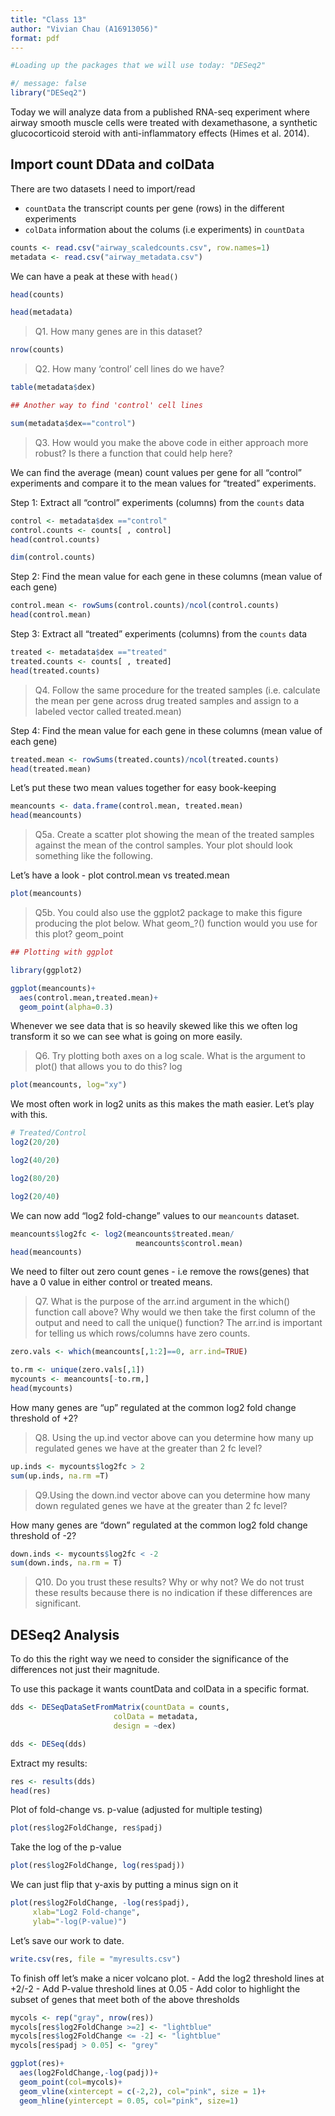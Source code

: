 ```yaml
---
title: "Class 13"
author: "Vivian Chau (A16913056)"
format: pdf
---
```


```r
#Loading up the packages that we will use today: "DESeq2"

#/ message: false
library("DESeq2")
```

Today we will analyze data from a published RNA-seq experiment where airway smooth muscle cells were treated with dexamethasone, a synthetic glucocorticoid steroid with anti-inflammatory effects (Himes et al. 2014). 

## Import count DData and colData

There are two datasets I need to import/read 

- `countData` the transcript counts per gene (rows) in the different experiments 
- `colData` information about the colums (i.e experiments) in `countData`

```r
counts <- read.csv("airway_scaledcounts.csv", row.names=1)
metadata <- read.csv("airway_metadata.csv")
```

We can have a peak at these with `head()`

```r
head(counts)
```

```r
head(metadata)
```

> Q1. How many genes are in this dataset? 

```r
nrow(counts)
```

> Q2. How many ‘control’ cell lines do we have?

```r
table(metadata$dex)
```

```r
## Another way to find 'control' cell lines

sum(metadata$dex=="control")
```

> Q3. How would you make the above code in either approach more robust? Is there a function that could help here? 

We can find the average (mean) count values per gene for all "control" experiments and compare it to the mean values for "treated" experiments. 

Step 1: Extract all "control" experiments (columns) from the `counts` data
```r
control <- metadata$dex =="control"
control.counts <- counts[ , control]
head(control.counts)
```

```r
dim(control.counts)
```

Step 2: Find the mean value for each gene in these columns (mean value of each gene) 

```r
control.mean <- rowSums(control.counts)/ncol(control.counts)
head(control.mean)
```

Step 3: Extract all "treated" experiments (columns) from the `counts` data
```r
treated <- metadata$dex =="treated"
treated.counts <- counts[ , treated]
head(treated.counts)
```
> Q4. Follow the same procedure for the treated samples (i.e. calculate the mean per gene across drug treated samples and assign to a labeled vector called treated.mean)

Step 4: Find the mean value for each gene in these columns (mean value of each gene)
```r
treated.mean <- rowSums(treated.counts)/ncol(treated.counts)
head(treated.mean)
```

Let's put these two mean values together for easy book-keeping 

```r
meancounts <- data.frame(control.mean, treated.mean)
head(meancounts)
```
> Q5a. Create a scatter plot showing the mean of the treated samples against the mean of the control samples. Your plot should look something like the following.


Let's have a look - plot control.mean vs treated.mean
```r
plot(meancounts)
```

> Q5b. You could also use the ggplot2 package to make this figure producing the plot below. What geom_?() function would you use for this plot?
geom_point

```r
## Plotting with ggplot

library(ggplot2)

ggplot(meancounts)+
  aes(control.mean,treated.mean)+
  geom_point(alpha=0.3)
```

Whenever we see data that is so heavily skewed like this we often log transform it so we can see what is going on more easily. 

> Q6. Try plotting both axes on a log scale. What is the argument to plot() that allows you to do this?
log

```r
plot(meancounts, log="xy")
```

We most often work in log2 units as this makes the math easier. Let's play with this. 
```r
# Treated/Control
log2(20/20)
```

```r
log2(40/20)
```

```r
log2(80/20)
```

```r
log2(20/40)
```

We can now add "log2 fold-change" values to our `meancounts` dataset. 

```r
meancounts$log2fc <- log2(meancounts$treated.mean/
                            meancounts$control.mean)
head(meancounts)
```

We need to filter out zero count genes - i.e remove the rows(genes) that have a 0 value in either control or treated means. 

> Q7. What is the purpose of the arr.ind argument in the which() function call above? Why would we then take the first column of the output and need to call the unique() function?
The arr.ind is important for telling us which rows/columns have zero counts. 

```r
zero.vals <- which(meancounts[,1:2]==0, arr.ind=TRUE)

to.rm <- unique(zero.vals[,1])
mycounts <- meancounts[-to.rm,]
head(mycounts)
```


How many genes are "up" regulated at the common log2 fold change threshold of +2?

> Q8. Using the up.ind vector above can you determine how many up regulated genes we have at the greater than 2 fc level? 

```r
up.inds <- mycounts$log2fc > 2
sum(up.inds, na.rm =T)
```

> Q9.Using the down.ind vector above can you determine how many down regulated genes we have at the greater than 2 fc level?

How many genes are "down" regulated at the common log2 fold change threshold of -2? 
```r
down.inds <- mycounts$log2fc < -2
sum(down.inds, na.rm = T)
```

> Q10. Do you trust these results? Why or why not?
We do not trust these results because there is no indication if these differences are significant. 

## DESeq2 Analysis

To do this the right way we need to consider the significance of the differences not just their magnitude.

To use this package it wants countData and colData in a specific format. 

```r
dds <- DESeqDataSetFromMatrix(countData = counts, 
                       colData = metadata,
                       design = ~dex)
```
```r
dds <- DESeq(dds)
```

Extract my results:
```r
res <- results(dds)
head(res)
```

Plot of fold-change vs. p-value (adjusted for multiple testing)
```r
plot(res$log2FoldChange, res$padj)
```

Take the log of the p-value
```r
plot(res$log2FoldChange, log(res$padj))
```

We can just flip that y-axis by putting a minus sign on it
```r
plot(res$log2FoldChange, -log(res$padj),
     xlab="Log2 Fold-change",
     ylab="-log(P-value)")
```

Let's save our work to date. 

```r
write.csv(res, file = "myresults.csv")
```

To finish off let's make a nicer volcano plot.
- Add the log2 threshold lines at +2/-2
- Add P-value threshold lines at 0.05 
- Add color to highlight the subset of genes that meet both of the above thresholds 

```r
mycols <- rep("gray", nrow(res))
mycols[res$log2FoldChange >=2] <- "lightblue"
mycols[res$log2FoldChange <= -2] <- "lightblue"
mycols[res$padj > 0.05] <- "grey"
```

```r
ggplot(res)+
  aes(log2FoldChange,-log(padj))+
  geom_point(col=mycols)+
  geom_vline(xintercept = c(-2,2), col="pink", size = 1)+
  geom_hline(yintercept = 0.05, col="pink", size=1)
```


